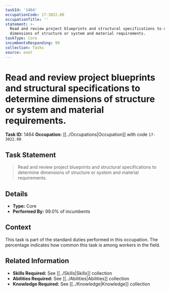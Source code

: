 ```yaml
---
taskId: '1464'
occupationCode: 17-3022.00
occupationTitle: ''
statement: >-
  Read and review project blueprints and structural specifications to determine
  dimensions of structure or system and material requirements.
taskType: Core
incumbentsResponding: 99
collection: Tasks
source: onet
---
```

# Read and review project blueprints and structural specifications to determine dimensions of structure or system and material requirements.

**Task ID:** 1464
**Occupation:** [[../Occupations|Occupation]] with code `17-3022.00`

## Task Statement

> Read and review project blueprints and structural specifications to determine dimensions of structure or system and material requirements.

## Details

- **Type:** Core
- **Performed By:** 99.0% of incumbents

## Context

This task is part of the standard duties performed in this occupation. The percentage indicates how common this task is among workers in the field.

## Related Information

- **Skills Required:** See [[../Skills|Skills]] collection
- **Abilities Required:** See [[../Abilities|Abilities]] collection
- **Knowledge Required:** See [[../Knowledge|Knowledge]] collection
